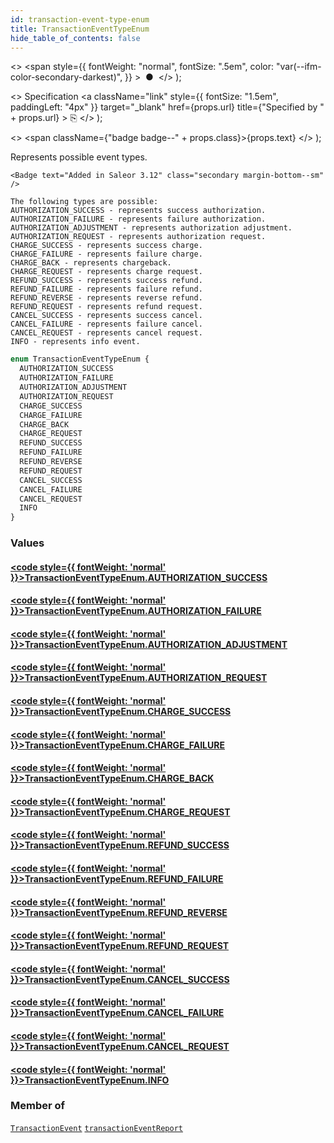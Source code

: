 ```yaml
---
id: transaction-event-type-enum
title: TransactionEventTypeEnum
hide_table_of_contents: false
---
```


  <>
    <span
      style={{
        fontWeight: "normal",
        fontSize: ".5em",
        color: "var(--ifm-color-secondary-darkest)",
      }}
    >
      &nbsp;●&nbsp;
    </span>
  </>
);

  <>
    Specification
    <a
      className="link"
      style={{ fontSize: "1.5em", paddingLeft: "4px" }}
      target="\_blank"
      href={props.url}
      title={"Specified by " + props.url}
    >
      ⎘
    </a>
  </>
);

  <>
    <span className={"badge badge--" + props.class}>{props.text}</span>
  </>
);

Represents possible event types.

    <Badge text="Added in Saleor 3.12" class="secondary margin-bottom--sm" />

    The following types are possible:
    AUTHORIZATION_SUCCESS - represents success authorization.
    AUTHORIZATION_FAILURE - represents failure authorization.
    AUTHORIZATION_ADJUSTMENT - represents authorization adjustment.
    AUTHORIZATION_REQUEST - represents authorization request.
    CHARGE_SUCCESS - represents success charge.
    CHARGE_FAILURE - represents failure charge.
    CHARGE_BACK - represents chargeback.
    CHARGE_REQUEST - represents charge request.
    REFUND_SUCCESS - represents success refund.
    REFUND_FAILURE - represents failure refund.
    REFUND_REVERSE - represents reverse refund.
    REFUND_REQUEST - represents refund request.
    CANCEL_SUCCESS - represents success cancel.
    CANCEL_FAILURE - represents failure cancel.
    CANCEL_REQUEST - represents cancel request.
    INFO - represents info event.

```graphql
enum TransactionEventTypeEnum {
  AUTHORIZATION_SUCCESS
  AUTHORIZATION_FAILURE
  AUTHORIZATION_ADJUSTMENT
  AUTHORIZATION_REQUEST
  CHARGE_SUCCESS
  CHARGE_FAILURE
  CHARGE_BACK
  CHARGE_REQUEST
  REFUND_SUCCESS
  REFUND_FAILURE
  REFUND_REVERSE
  REFUND_REQUEST
  CANCEL_SUCCESS
  CANCEL_FAILURE
  CANCEL_REQUEST
  INFO
}
```

### Values

#### [<code style={{ fontWeight: 'normal' }}>TransactionEventTypeEnum.<b>AUTHORIZATION_SUCCESS</b></code>](#)

>

#### [<code style={{ fontWeight: 'normal' }}>TransactionEventTypeEnum.<b>AUTHORIZATION_FAILURE</b></code>](#)

>

#### [<code style={{ fontWeight: 'normal' }}>TransactionEventTypeEnum.<b>AUTHORIZATION_ADJUSTMENT</b></code>](#)

>

#### [<code style={{ fontWeight: 'normal' }}>TransactionEventTypeEnum.<b>AUTHORIZATION_REQUEST</b></code>](#)

>

#### [<code style={{ fontWeight: 'normal' }}>TransactionEventTypeEnum.<b>CHARGE_SUCCESS</b></code>](#)

>

#### [<code style={{ fontWeight: 'normal' }}>TransactionEventTypeEnum.<b>CHARGE_FAILURE</b></code>](#)

>

#### [<code style={{ fontWeight: 'normal' }}>TransactionEventTypeEnum.<b>CHARGE_BACK</b></code>](#)

>

#### [<code style={{ fontWeight: 'normal' }}>TransactionEventTypeEnum.<b>CHARGE_REQUEST</b></code>](#)

>

#### [<code style={{ fontWeight: 'normal' }}>TransactionEventTypeEnum.<b>REFUND_SUCCESS</b></code>](#)

>

#### [<code style={{ fontWeight: 'normal' }}>TransactionEventTypeEnum.<b>REFUND_FAILURE</b></code>](#)

>

#### [<code style={{ fontWeight: 'normal' }}>TransactionEventTypeEnum.<b>REFUND_REVERSE</b></code>](#)

>

#### [<code style={{ fontWeight: 'normal' }}>TransactionEventTypeEnum.<b>REFUND_REQUEST</b></code>](#)

>

#### [<code style={{ fontWeight: 'normal' }}>TransactionEventTypeEnum.<b>CANCEL_SUCCESS</b></code>](#)

>

#### [<code style={{ fontWeight: 'normal' }}>TransactionEventTypeEnum.<b>CANCEL_FAILURE</b></code>](#)

>

#### [<code style={{ fontWeight: 'normal' }}>TransactionEventTypeEnum.<b>CANCEL_REQUEST</b></code>](#)

>

#### [<code style={{ fontWeight: 'normal' }}>TransactionEventTypeEnum.<b>INFO</b></code>](#)

>

### Member of

[`TransactionEvent`](../../../api-reference/payments/objects/transaction-event) <Badge class="secondary" text="object"/><Bullet />[`transactionEventReport`](../../../api-reference/payments/mutations/transaction-event-report) <Badge class="secondary" text="mutation"/>
